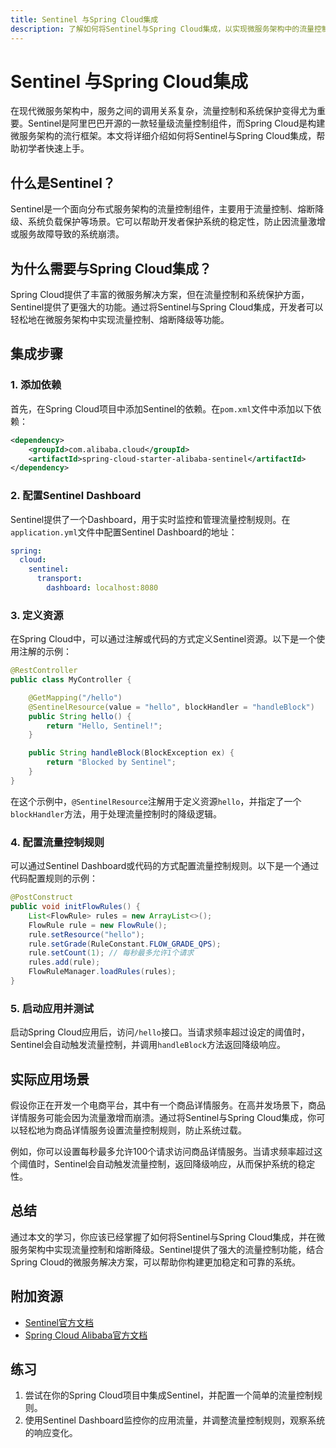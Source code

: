 ```yaml
---
title: Sentinel 与Spring Cloud集成
description: 了解如何将Sentinel与Spring Cloud集成，以实现微服务架构中的流量控制、熔断降级和系统保护。
---
```


# Sentinel 与Spring Cloud集成

在现代微服务架构中，服务之间的调用关系复杂，流量控制和系统保护变得尤为重要。Sentinel是阿里巴巴开源的一款轻量级流量控制组件，而Spring Cloud是构建微服务架构的流行框架。本文将详细介绍如何将Sentinel与Spring Cloud集成，帮助初学者快速上手。

## 什么是Sentinel？

Sentinel是一个面向分布式服务架构的流量控制组件，主要用于流量控制、熔断降级、系统负载保护等场景。它可以帮助开发者保护系统的稳定性，防止因流量激增或服务故障导致的系统崩溃。

## 为什么需要与Spring Cloud集成？

Spring Cloud提供了丰富的微服务解决方案，但在流量控制和系统保护方面，Sentinel提供了更强大的功能。通过将Sentinel与Spring Cloud集成，开发者可以轻松地在微服务架构中实现流量控制、熔断降级等功能。

## 集成步骤

### 1. 添加依赖

首先，在Spring Cloud项目中添加Sentinel的依赖。在`pom.xml`文件中添加以下依赖：

```xml
<dependency>
    <groupId>com.alibaba.cloud</groupId>
    <artifactId>spring-cloud-starter-alibaba-sentinel</artifactId>
</dependency>
```

### 2. 配置Sentinel Dashboard

Sentinel提供了一个Dashboard，用于实时监控和管理流量控制规则。在`application.yml`文件中配置Sentinel Dashboard的地址：

```yaml
spring:
  cloud:
    sentinel:
      transport:
        dashboard: localhost:8080
```

### 3. 定义资源

在Spring Cloud中，可以通过注解或代码的方式定义Sentinel资源。以下是一个使用注解的示例：

```java
@RestController
public class MyController {

    @GetMapping("/hello")
    @SentinelResource(value = "hello", blockHandler = "handleBlock")
    public String hello() {
        return "Hello, Sentinel!";
    }

    public String handleBlock(BlockException ex) {
        return "Blocked by Sentinel";
    }
}
```

在这个示例中，`@SentinelResource`注解用于定义资源`hello`，并指定了一个`blockHandler`方法，用于处理流量控制时的降级逻辑。

### 4. 配置流量控制规则

可以通过Sentinel Dashboard或代码的方式配置流量控制规则。以下是一个通过代码配置规则的示例：

```java
@PostConstruct
public void initFlowRules() {
    List<FlowRule> rules = new ArrayList<>();
    FlowRule rule = new FlowRule();
    rule.setResource("hello");
    rule.setGrade(RuleConstant.FLOW_GRADE_QPS);
    rule.setCount(1); // 每秒最多允许1个请求
    rules.add(rule);
    FlowRuleManager.loadRules(rules);
}
```

### 5. 启动应用并测试

启动Spring Cloud应用后，访问`/hello`接口。当请求频率超过设定的阈值时，Sentinel会自动触发流量控制，并调用`handleBlock`方法返回降级响应。

## 实际应用场景

假设你正在开发一个电商平台，其中有一个商品详情服务。在高并发场景下，商品详情服务可能会因为流量激增而崩溃。通过将Sentinel与Spring Cloud集成，你可以轻松地为商品详情服务设置流量控制规则，防止系统过载。

例如，你可以设置每秒最多允许100个请求访问商品详情服务。当请求频率超过这个阈值时，Sentinel会自动触发流量控制，返回降级响应，从而保护系统的稳定性。

## 总结

通过本文的学习，你应该已经掌握了如何将Sentinel与Spring Cloud集成，并在微服务架构中实现流量控制和熔断降级。Sentinel提供了强大的流量控制功能，结合Spring Cloud的微服务解决方案，可以帮助你构建更加稳定和可靠的系统。

## 附加资源

- [Sentinel官方文档](https://sentinelguard.io/zh-cn/docs/introduction.html)
- [Spring Cloud Alibaba官方文档](https://github.com/alibaba/spring-cloud-alibaba)

## 练习

1. 尝试在你的Spring Cloud项目中集成Sentinel，并配置一个简单的流量控制规则。
2. 使用Sentinel Dashboard监控你的应用流量，并调整流量控制规则，观察系统的响应变化。
